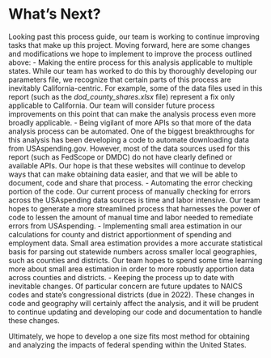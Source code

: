 # What's Next?
Looking past this process guide, our team is working to continue improving tasks that make up this project. Moving forward, here are some changes and modifications we hope to implement to improve the process outlined above: 
- Making the entire process for this analysis applicable to multiple states. While our team has worked to do this by thoroughly developing our parameters file, we recognize that certain parts of this process are inevitably California-centric. For example, some of the data files used in this report (such as the *dod_county_shares.xlsx* file) represent a fix only applicable to California. Our team will consider future process improvements on this point that can make the analysis process even more broadly applicable. 
- Being vigilant of more APIs so that more of the data analysis process can be automated. One of the biggest breakthroughs for this analysis has been developing a code to automate downloading data from USAspending.gov. However, most of the data sources used for this report (such as FedScope or DMDC) do not have clearly defined or available APIs. Our hope is that these websites will continue to develop ways that can make obtaining data easier, and that we will be able to document, code and share that process. 
- Automating the error checking portion of the code. Our current process of manually checking for errors across the USAspending data sources is time and labor intensive. Our team hopes to generate a more streamlined process that harnesses the power of code to lessen the amount of manual time and labor needed to remediate errors from USAspending. 
- Implementing small area estimation in our calculations for county and district apportionment of spending and employment data. Small area estimation provides a more accurate statistical basis for parsing out statewide numbers across smaller local geographies, such as counties and districts. Our team hopes to spend some time learning more about small area estimation in order to more robustly apportion data across counties and districts. 
- Keeping the process up to date with inevitable changes. Of particular concern are future updates to NAICS codes and state’s congressional districts (due in 2022). These changes in code and geography will certainly affect the analysis, and it will be prudent to continue updating and developing our code and documentation to handle these changes. 

Ultimately, we hope to develop a one size fits most method for obtaining and analyzing the impacts of federal spending within the United States. 
